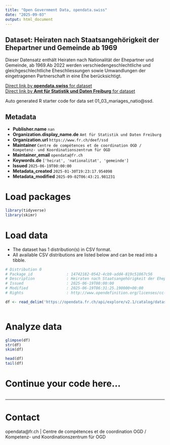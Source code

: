```yaml
---
title: "Open Government Data, opendata.swiss"
date: "2025-09-03"
output: html_document
---
```


## Dataset: Heiraten nach Staatsangehörigkeit der Ehepartner und Gemeinde ab 1969

Dieser Datensatz enthält Heiraten nach Nationalität der Ehepartner und Gemeinde, ab 1969.Ab 2022 werden verschiedengeschlechtliche und gleichgeschlechtliche Eheschliessungen sowie Umwandlungen der eingetragenen Partnerschaft in eine Ehe berücksichtigt.

[Direct link by **opendata.swiss** for dataset](https://opendata.swiss/de/dataset/heiraten-nach-staatsangehorigkeit-der-ehepartner-und-gemeinde-ab-1969)<br>
[Direct link by **Amt für Statistik und Daten Freiburg** for dataset](https://opendata.fr.ch/explore/dataset/01_03_mariages_natio/)

Auto generated R starter code for data set 01_03_mariages_natio@ssd.

## Metadata

- **Publisher.name** `nan`
- **Organization.display_name.de** `Amt für Statistik und Daten Freiburg`
- **Organization.url** `https://www.fr.ch/deef/ssd`
- **Maintainer** `Centre de compétences et de coordination OGD / Kompetenz- und Koordinationszentrum für OGD`
- **Maintainer_email** `opendata@fr.ch`
- **Keywords.de** `['heirat', 'nationalitat', 'gemeinde']`
- **Issued** `2025-06-19T00:00:00`
- **Metadata_created** `2025-01-30T19:23:17.954098`
- **Metadata_modified** `2025-09-02T06:43:21.981231`


# Load packages

```r

library(tidyverse)
library(skimr)

```

# Load data

-   The dataset has 1 distribution(s) in CSV format.
-   All available CSV distributions are listed below and can be read into a tibble.

```r

# Distribution 0
# Package_id               : 14742182-0542-4cb9-add4-819c51067c56
# Description              : Heiraten nach Staatsangehörigkeit der Ehepartner und Gemeinde ab 1969 (csv)
# Issued                   : 2025-06-19T00:00:00
# Modified                 : 2025-06-19T06:31:25.190000+00:00
# Rights                   : http://www.opendefinition.org/licenses/cc-by-sa

df <- read_delim('https://opendata.fr.ch/api/explore/v2.1/catalog/datasets/01_03_mariages_natio/exports/csv?use_labels=true')



```

# Analyze data

```r

glimpse(df)
str(df)
skim(df)

head(df)
tail(df)

```

# Continue your code here...

```r

```

------------------------------------------------------------------------

# Contact

opendata@fr.ch | Centre de compétences et de coordination OGD / Kompetenz- und Koordinationszentrum für OGD
